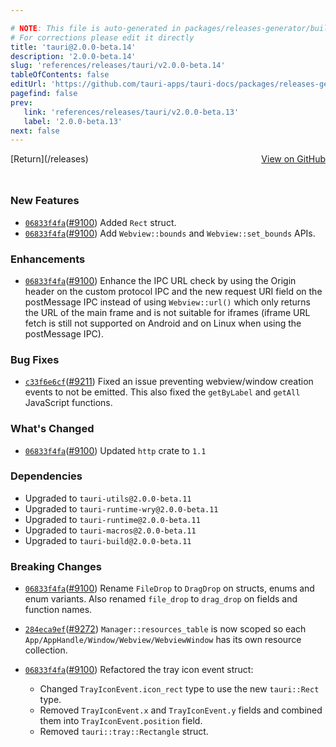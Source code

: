 ```yaml
---

# NOTE: This file is auto-generated in packages/releases-generator/build.ts
# For corrections please edit it directly
title: 'tauri@2.0.0-beta.14'
description: '2.0.0-beta.14'
slug: 'references/releases/tauri/v2.0.0-beta.14'
tableOfContents: false
editUrl: 'https://github.com/tauri-apps/tauri-docs/packages/releases-generator/build.ts'
pagefind: false
prev:
   link: 'references/releases/tauri/v2.0.0-beta.13'
   label: '2.0.0-beta.13'
next: false
---
```


<div style="margin-bottom:3rem; display: flex; justify-content: space-between; align-items: center"><span>[Return](/releases)</span><span><a href="https://github.com/tauri-apps/tauri/releases/tag/tauri-v2.0.0-beta.14">View on GitHub</a></span></div>

### New Features

- [`06833f4fa`](https://www.github.com/tauri-apps/tauri/commit/06833f4fa8e63ecc55fe3fc874a9e397e77a5709)([#9100](https://www.github.com/tauri-apps/tauri/pull/9100)) Added `Rect` struct.
- [`06833f4fa`](https://www.github.com/tauri-apps/tauri/commit/06833f4fa8e63ecc55fe3fc874a9e397e77a5709)([#9100](https://www.github.com/tauri-apps/tauri/pull/9100)) Add `Webview::bounds` and `Webview::set_bounds` APIs.

### Enhancements

- [`06833f4fa`](https://www.github.com/tauri-apps/tauri/commit/06833f4fa8e63ecc55fe3fc874a9e397e77a5709)([#9100](https://www.github.com/tauri-apps/tauri/pull/9100)) Enhance the IPC URL check by using the Origin header on the custom protocol IPC and the new request URI field on the postMessage IPC instead of using `Webview::url()` which only returns the URL of the main frame and is not suitable for iframes (iframe URL fetch is still not supported on Android and on Linux when using the postMessage IPC).

### Bug Fixes

- [`c33f6e6cf`](https://www.github.com/tauri-apps/tauri/commit/c33f6e6cf35a0d34b5598875a2e5b642a01c8b38)([#9211](https://www.github.com/tauri-apps/tauri/pull/9211)) Fixed an issue preventing webview/window creation events to not be emitted. This also fixed the `getByLabel` and `getAll` JavaScript functions.

### What&#39;s Changed

- [`06833f4fa`](https://www.github.com/tauri-apps/tauri/commit/06833f4fa8e63ecc55fe3fc874a9e397e77a5709)([#9100](https://www.github.com/tauri-apps/tauri/pull/9100)) Updated `http` crate to `1.1`

### Dependencies

- Upgraded to `tauri-utils@2.0.0-beta.11`
- Upgraded to `tauri-runtime-wry@2.0.0-beta.11`
- Upgraded to `tauri-runtime@2.0.0-beta.11`
- Upgraded to `tauri-macros@2.0.0-beta.11`
- Upgraded to `tauri-build@2.0.0-beta.11`

### Breaking Changes

- [`06833f4fa`](https://www.github.com/tauri-apps/tauri/commit/06833f4fa8e63ecc55fe3fc874a9e397e77a5709)([#9100](https://www.github.com/tauri-apps/tauri/pull/9100)) Rename `FileDrop` to `DragDrop` on structs, enums and enum variants. Also renamed `file_drop` to `drag_drop` on fields and function names.
- [`284eca9ef`](https://www.github.com/tauri-apps/tauri/commit/284eca9ef2396b76ce3df6f32fb3b2d2c40044ad)([#9272](https://www.github.com/tauri-apps/tauri/pull/9272)) `Manager::resources_table` is now scoped so each `App/AppHandle/Window/Webview/WebviewWindow` has its own resource collection.
- [`06833f4fa`](https://www.github.com/tauri-apps/tauri/commit/06833f4fa8e63ecc55fe3fc874a9e397e77a5709)([#9100](https://www.github.com/tauri-apps/tauri/pull/9100)) Refactored the tray icon event struct:

  - Changed `TrayIconEvent.icon_rect` type to use the new `tauri::Rect` type.
  - Removed `TrayIconEvent.x` and `TrayIconEvent.y` fields and combined them into `TrayIconEvent.position` field.
  - Removed `tauri::tray::Rectangle` struct.

